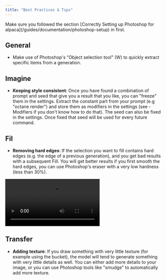 ```yaml
---
title: "Best Practices & Tips"
---
```


<Tip>
  Make sure you followed the section [Correctly Setting up Photoshop for
  alpaca](/guides/documentation/photoshop-setup) in first.
</Tip>

## General

- Make use of Photoshop's “Object selection tool" (W) to quickly extract
  specific items from a generation.

## Imagine

- **Keeping style consistent**: Once you have found a combination of prompt and
  seed that give you a result that you like, you can "freeze" them in the
  settings. Extract the constant part from your prompt (e.g "octane render") and
  store them as modifiers in the settings (see - Modifiers if you don't know how
  to do that). The seed can also be fixed in the settings. Once fixed that seed
  will be used for every future command.

## Fil

- **Removing hard edges**: If the selection you want to fill contains hard edges
  (e.g. the edge of a previous generation), and you get bad results with a
  subsequent Fill. You will get better results if you first smooth the hard
  edges, you can use Photoshop's eraser with a very low hardness (less than
  30%).

<video className="w-full h-96" controls>
  <source
    src="https://res.cloudinary.com/mintlify/video/upload/v1667548120/Customers/AlpacaML/best-practice-tips_l8jwix.mp4"
    type="video/mp4"
  />
</video>

## Transfer

- **Adding texture**: If you draw something with very little texture (for
  example using the bucket), the model will tend to generate something with very
  little details as well. You can either add more details to your image, or you
  can use Photoshop tools like "smudge" to automatically add more texture.
